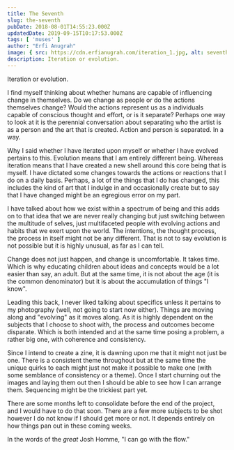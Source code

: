 ```yaml
---
title: The Seventh
slug: the-seventh
pubDate: 2018-08-01T14:55:23.000Z
updatedDate: 2019-09-15T10:17:53.000Z
tags: [ 'muses' ]
author: "Erfi Anugrah"
image: { src: https://cdn.erfianugrah.com/iteration_1.jpg, alt: seventh_1, positionx: 40%, positiony: 60% }
description: Iteration or evolution.
---
```


Iteration or evolution.

I find myself thinking about whether humans are capable of influencing change in themselves. Do we change as people or do the actions themselves change? Would the actions represent us as a individuals capable of conscious thought and effort, or is it separate? Perhaps one way to look at it is the perennial conversation about separating who the artist is as a person and the art that is created. Action and person is separated. In a way.

Why I said whether I have iterated upon myself or whether I have evolved pertains to this. Evolution means that I am entirely different being. Whereas iteration means that I have created a new shell around this core being that is myself. I have dictated some changes towards the actions or reactions that I do on a daily basis. Perhaps, a lot of the things that I do has changed, this includes the kind of art that I indulge in and occasionally create but to say that I have changed might be an egregious error on my part.

I have talked about how we exist within a spectrum of being and this adds on to that idea that we are never really changing but just switching between the multitude of selves, just multifaceted people with evolving actions and habits that we exert upon the world. The intentions, the thought process, the process in itself might not be any different. That is not to say evolution is not possible but it is highly unusual, as far as I can tell.

Change does not just happen, and change is uncomfortable. It takes time. Which is why educating children about ideas and concepts would be a lot easier than say, an adult. But at the same time, it is not about the age (it is the common denominator) but it is about the accumulation of things "I know".

Leading this back, I never liked talking about specifics unless it pertains to my photography (well, not going to start now either). Things are moving along and "evolving" as it moves along. As it is highly dependent on the subjects that I choose to shoot with, the process and outcomes become disparate. Which is both intended and at the same time posing a problem, a rather big one, with coherence and consistency.

Since I intend to create a zine, it is dawning upon me that it might not just be one. There is a consistent theme throughout but at the same time the unique quirks to each might just not make it possible to make one (with some semblance of consistency or a theme). Once I start churning out the images and laying them out then I should be able to see how I can arrange them. Sequencing might be the trickiest part yet.

There are some months left to consolidate before the end of the project, and I would have to do that soon. There are a few more subjects to be shot however I do not know if I should get more or not. It depends entirely on how things pan out in these coming weeks.

In the words of the *great* Josh Homme, "I can go with the flow."
